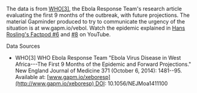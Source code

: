 The data is from [WHO[3]](http://gapm.io/xeboresp), the Ebola Response Team's research article evaluating the first 9 months of the outbreak, with future projections. The material Gapminder produced to try to communicate the urgency of the situation is at ww.gapm.io/vebol. Watch the epidemic explained in [Hans Rosling's Factpod #6](http://gapm.io/fp16) and [#8](http://gapm.io/fp17) on YouTube.

Data Sources

-   WHO[3] WHO Ebola Response Team "Ebola Virus Disease in West Africa---The First 9 Months of the Epidemic and Forward Projections." New England Journal of Medicine 371 (October 6, 2014): 1481--95. Available at: [www.gapm.io/xeboresp](http://www.gapm.io/xeboresp) DOI: 10.1056/NEJMoa1411100
